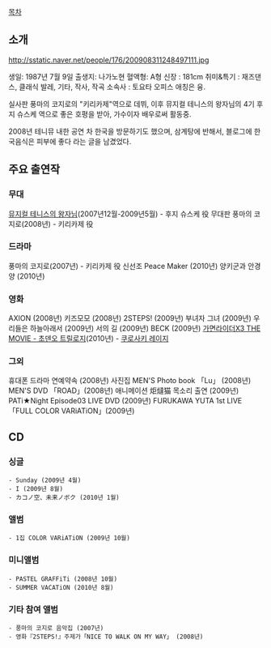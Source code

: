 [[목차]]

== 소개 ==
http://sstatic.naver.net/people/176/200908311248497111.jpg


생일: 1987년 7월 9일
출생지: 나가노현
혈액형: A형
신장 : 181cm
취미&특기 : 재즈댄스, 클래식 발레, 기타, 작사, 작곡
소속사 : 토요타 오피스
애칭은 융.


실사판 풍마의 코지로의 "키리카제"역으로 데뷔,
이후 뮤지컬 테니스의 왕자님의 4기 후지 슈스케 역으로 좋은 호평을 받아,
가수이자 배우로써 활동중.

2008년 테니뮤 내한 공연 차 한국을 방문하기도 했으며,
삼계탕에 반해서, 블로그에 한국음식은 피부에 좋다 라는 글을 남겼었다.

== 주요 출연작 ==

=== 무대 ===
[[뮤지컬 테니스의 왕자님]](2007년12월-2009년5월) - 후지 슈스케 役
무대판 풍마의 코지로(2008년) - 키리카제 役

=== 드라마 ===
풍마의 코지로(2007년) - 키리카제 役
신선조 Peace Maker (2010년)
양키군과 안경양 (2010년)


=== 영화 ===
AXION (2008년)
키즈모모 (2008년)
2STEPS! (2009년)
부녀자 그녀 (2009년)
우리들은 하늘아래서 (2009년)
서의 길 (2009년)
BECK (2009년)
[[가면라이더X3 THE MOVIE - 초덴오 트릴로지]](2010년) - [[쿠로사키 레이지]]


=== 그외 ===
휴대폰 드라마 연예약속 (2008년)
사진집 MEN'S Photo book 「Lu」 (2008년)
MEN'S DVD 「ROAD」(2008년)
애니메이션 炬燵猫 목소리 출연 (2009년)
PATi★Night Episode03 LIVE DVD (2009년)
FURUKAWA YUTA 1st LIVE「FULL COLOR VARiATiON」(2009년)


== CD ==
=== 싱글 ===
 - Sunday (2009년 4월)
 - I (2009년 8월)
 - カコノ空、未来ノボク (2010년 1월)

=== 앨범 ===
 - 1집 COLOR VARiATiON (2009년 10월)

=== 미니앨범 ===
 - PASTEL GRAFFiTi (2008년 10월)
 - SUMMER VACATiON (2010년 8월)

=== 기타 참여 앨범 ===
 - 풍마의 코지로 음악집 (2007년)
 - 영화『2STEPS!』주제가「NICE TO WALK ON MY WAY」 (2008년)
